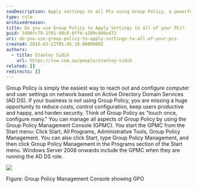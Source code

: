 ```yaml
---
seoDescription: Apply settings to all PCs using Group Policy, a powerful tool in Active Directory Domain Services for centralized configuration and security.
type: rule
archivedreason:
title: Do you use Group Policy to Apply Settings to all of your PCs?
guid: 3496fc79-1f01-40c8-8ffb-a109c4d6e472
uri: do-you-use-group-policy-to-apply-settings-to-all-of-your-pcs
created: 2016-03-22T05:45:10.0000000Z
authors:
  - title: Stanley Sidik
    url: https://ssw.com.au/people/stanley-sidik
related: []
redirects: []
---
```


Group Policy is simply the easiest way to reach out and configure computer and user settings on network based on Active Directory Domain Services (AD DS). If your business is not using Group Policy, you are missing a huge opportunity to reduce costs, control configuration, keep users productive and happy, and harden security. Think of Group Policy as "touch once, configure many."
You can manage all aspects of Group Policy by using the Group Policy Management Console (GPMC). You start the GPMC from the Start menu: Click Start, All Programs, Administrative Tools, Group Policy Management. You can also click Start, type Group Policy Management, and then click Group Policy Management in the Programs section of the Start menu. Windows Server 2008 onwards include the GPMC when they are running the AD DS role.

![](GPO.jpg)

Figure: Group Policy Management Console showing GPO